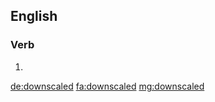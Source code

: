 ==English==

===Verb===
{{head|en|verb form}}

# {{en-past of|downscale}}

[[de:downscaled]]
[[fa:downscaled]]
[[mg:downscaled]]